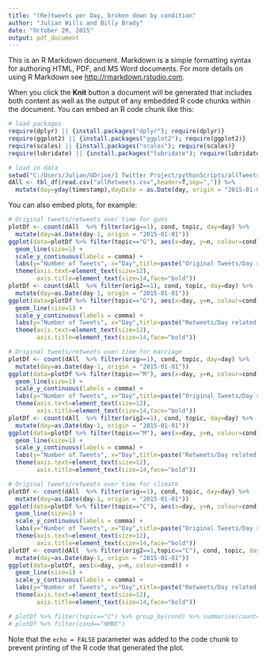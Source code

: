 ```yaml
---
title: "(Re)tweets per Day, broken down by condition"
author: "Julian Wills and Billy Brady"
date: "October 20, 2015"
output: pdf_document
---
```


This is an R Markdown document. Markdown is a simple formatting syntax for authoring HTML, PDF, and MS Word documents. For more details on using R Markdown see <http://rmarkdown.rstudio.com>.

When you click the **Knit** button a document will be generated that includes both content as well as the output of any embedded R code chunks within the document. You can embed an R code chunk like this:

```r
# load packages
require(dplyr) || {install.packages("dplyr"); require(dplyr)}
require(ggplot2) || {install.packages("ggplot2"); require(ggplot2)}
require(scales) || {install.packages("scales"); require(scales)}
require(lubridate) || {install.packages("lubridate"); require(lubridate)}

# load in data
setwd("C:/Users/Julian/GDrive/1 Twitter Project/pythonScripts/allTweets/")
dAll <- tbl_df(read.csv("allRetweets.csv",header=T,sep=",")) %>% 
  mutate(day=yday(timestamp),dayDate = as.Date(day, origin = "2015-01-01"))

```

You can also embed plots, for example:

```r
# Original tweets/retweets over time for guns
plotDf <- count(dAll  %>% filter(orig==1), cond, topic, day=day) %>% 
  mutate(day=as.Date(day-1, origin = "2015-01-01"))
ggplot(data=plotDf %>% filter(topic=="G"), aes(x=day, y=n, colour=cond)) + 
  geom_line(size=1) +
  scale_y_continuous(labels = comma) + 
  labs(y="Number of Tweets", x="Day",title=paste("Original Tweets/Day related to Guns")) + 
  theme(axis.text=element_text(size=12),
        axis.title=element_text(size=14,face="bold"))
plotDf <- count(dAll  %>% filter(orig2==1), cond, topic, day=day) %>% 
  mutate(day=as.Date(day-1, origin = "2015-01-01"))
ggplot(data=plotDf %>% filter(topic=="G"), aes(x=day, y=n, colour=cond)) + 
  geom_line(size=1) +
  scale_y_continuous(labels = comma) + 
  labs(y="Number of Tweets", x="Day",title=paste("Retweets/Day related to Guns")) + 
  theme(axis.text=element_text(size=12),
        axis.title=element_text(size=14,face="bold"))

# Original tweets/retweets over time for marriage
plotDf <- count(dAll  %>% filter(orig==1), cond, topic, day=day) %>% 
  mutate(day=as.Date(day-1, origin = "2015-01-01"))
ggplot(data=plotDf %>% filter(topic=="M"), aes(x=day, y=n, colour=cond)) + 
  geom_line(size=1) +
  scale_y_continuous(labels = comma) + 
  labs(y="Number of Tweets", x="Day",title=paste("Original Tweets/Day related to Marriage")) + 
  theme(axis.text=element_text(size=12),
        axis.title=element_text(size=14,face="bold"))
plotDf <- count(dAll  %>% filter(orig2==1), cond, topic, day=day) %>% 
  mutate(day=as.Date(day-1, origin = "2015-01-01"))
ggplot(data=plotDf %>% filter(topic=="M"), aes(x=day, y=n, colour=cond)) + 
  geom_line(size=1) +
  scale_y_continuous(labels = comma) + 
  labs(y="Number of Tweets", x="Day",title=paste("Retweets/Day related to Marriage")) + 
  theme(axis.text=element_text(size=12),
        axis.title=element_text(size=14,face="bold"))

# Original tweets/retweets over time for climate
plotDf <- count(dAll  %>% filter(orig==1), cond, topic, day=day) %>% 
  mutate(day=as.Date(day-1, origin = "2015-01-01"))
ggplot(data=plotDf %>% filter(topic=="C"), aes(x=day, y=n, colour=cond)) + 
  geom_line(size=1) +
  scale_y_continuous(labels = comma) + 
  labs(y="Number of Tweets", x="Day",title=paste("Original Tweets/Day related to Climate")) + 
  theme(axis.text=element_text(size=12),
        axis.title=element_text(size=14,face="bold"))
plotDf <- count(dAll  %>% filter(orig2==1,topic=="C"), cond, topic, day=day) %>% 
  mutate(day=as.Date(day-1, origin = "2015-01-01"))
ggplot(data=plotDf, aes(x=day, y=n, colour=cond)) + 
  geom_line(size=1) +
  scale_y_continuous(labels = comma) + 
  labs(y="Number of Tweets", x="Day",title=paste("Retweets/Day related to Climate")) + 
  theme(axis.text=element_text(size=12),
        axis.title=element_text(size=14,face="bold"))

# plotDf %>% filter(topic=="C") %>% group_by(cond) %>% summarise(count=n())
# plotDf %>% filter(cond=="NMNE")
```

Note that the `echo = FALSE` parameter was added to the code chunk to prevent printing of the R code that generated the plot.
